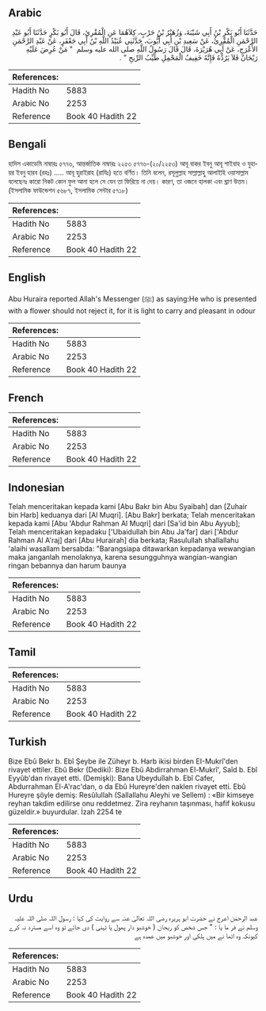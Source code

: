 ## Arabic


<div dir="rtl" lang="ar" style={{fontSize:'larger',backgroundColor:'#f8f9fa',padding:20}}>
حَدَّثَنَا أَبُو بَكْرِ بْنُ أَبِي شَيْبَةَ، وَزُهَيْرُ بْنُ حَرْبٍ، كِلاَهُمَا عَنِ الْمُقْرِئِ، قَالَ أَبُو بَكْرٍ حَدَّثَنَا أَبُو عَبْدِ الرَّحْمَنِ الْمُقْرِئُ، عَنْ سَعِيدِ بْنِ أَبِي أَيُّوبَ، حَدَّثَنِي عُبَيْدُ اللَّهِ بْنُ أَبِي جَعْفَرٍ، عَنْ عَبْدِ الرَّحْمَنِ الأَعْرَجِ، عَنْ أَبِي هُرَيْرَةَ، قَالَ قَالَ رَسُولُ اللَّهِ صلى الله عليه وسلم ‏ "‏ مَنْ عُرِضَ عَلَيْهِ رَيْحَانٌ فَلاَ يَرُدُّهُ فَإِنَّهُ خَفِيفُ الْمَحْمِلِ طَيِّبُ الرِّيحِ ‏"‏ ‏.‏
</div>
<div style={{backgroundColor:'#f8f9fa',padding:20, marginBottom: 10}}><table> <thead> <tr> <th>References:</th> <th></th> </tr> </thead> <tbody><tr><td>Hadith No</td><td>5883</td></tr><tr><td>Arabic No</td><td>2253</td></tr><tr><td>Reference</td><td>Book 40 Hadith 22</td></tr></tbody></table></div>

## Bengali


<div dir="ltr" lang="bn" style={{fontSize:'larger',backgroundColor:'#f8f9fa',padding:20}}>
হাদিস একাডেমি নাম্বারঃ ৫৭৭৬, আন্তর্জাতিক নাম্বারঃ ২২৫৩ ৫৭৭৬-(২০/২২৫৩) আবূ বাকর ইবনু আবূ শাইবাহ ও যুহায়র ইবনু হারব (রহঃ) ..... আবূ হুরাইরাহ (রাযিঃ) হতে বর্ণিত। তিনি বলেন, রসূলুল্লাহ সাল্লাল্লাহু আলাইহি ওয়াসাল্লাম বলেছেনঃ কারো নিকট কোন ফুল আনা হলে সে যেন তা ফিরিয়ে না দেয়। কারণ, তা ওজনে হালকা এবং ঘ্রাণ উত্তম। (ইসলামিক ফাউন্ডেশন ৫৬৮৭, ইসলামিক সেন্টার ৫৭১৮)
</div>
<div style={{backgroundColor:'#f8f9fa',padding:20, marginBottom: 10}}><table> <thead> <tr> <th>References:</th> <th></th> </tr> </thead> <tbody><tr><td>Hadith No</td><td>5883</td></tr><tr><td>Arabic No</td><td>2253</td></tr><tr><td>Reference</td><td>Book 40 Hadith 22</td></tr></tbody></table></div>

## English


<div dir="ltr" lang="en" style={{fontSize:'larger',backgroundColor:'#f8f9fa',padding:20}}>
Abu Huraira reported Allah's Messenger (ﷺ) as saying:He who is presented with a flower should not reject it, for it is light to carry and pleasant in odour
</div>
<div style={{backgroundColor:'#f8f9fa',padding:20, marginBottom: 10}}><table> <thead> <tr> <th>References:</th> <th></th> </tr> </thead> <tbody><tr><td>Hadith No</td><td>5883</td></tr><tr><td>Arabic No</td><td>2253</td></tr><tr><td>Reference</td><td>Book 40 Hadith 22</td></tr></tbody></table></div>

## French


<div dir="ltr" lang="fr" style={{fontSize:'larger',backgroundColor:'#f8f9fa',padding:20}}>

</div>
<div style={{backgroundColor:'#f8f9fa',padding:20, marginBottom: 10}}><table> <thead> <tr> <th>References:</th> <th></th> </tr> </thead> <tbody><tr><td>Hadith No</td><td>5883</td></tr><tr><td>Arabic No</td><td>2253</td></tr><tr><td>Reference</td><td>Book 40 Hadith 22</td></tr></tbody></table></div>

## Indonesian


<div dir="ltr" lang="id" style={{fontSize:'larger',backgroundColor:'#f8f9fa',padding:20}}>
Telah menceritakan kepada kami [Abu Bakr bin Abu Syaibah] dan [Zuhair bin Harb] keduanya dari [Al Muqri]. [Abu Bakr] berkata; Telah menceritakan kepada kami [Abu 'Abdur Rahman Al Muqri] dari [Sa'id bin Abu Ayyub]; Telah menceritakan kepadaku ['Ubaidullah bin Abu Ja'far] dari ['Abdur Rahman Al A'raj] dari [Abu Hurairah] dia berkata; Rasulullah shallallahu 'alaihi wasallam bersabda: "Barangsiapa ditawarkan kepadanya wewangian maka janganlah menolaknya, karena sesungguhnya wangian-wangian ringan bebannya dan harum baunya
</div>
<div style={{backgroundColor:'#f8f9fa',padding:20, marginBottom: 10}}><table> <thead> <tr> <th>References:</th> <th></th> </tr> </thead> <tbody><tr><td>Hadith No</td><td>5883</td></tr><tr><td>Arabic No</td><td>2253</td></tr><tr><td>Reference</td><td>Book 40 Hadith 22</td></tr></tbody></table></div>

## Tamil


<div dir="ltr" lang="ta" style={{fontSize:'larger',backgroundColor:'#f8f9fa',padding:20}}>

</div>
<div style={{backgroundColor:'#f8f9fa',padding:20, marginBottom: 10}}><table> <thead> <tr> <th>References:</th> <th></th> </tr> </thead> <tbody><tr><td>Hadith No</td><td>5883</td></tr><tr><td>Arabic No</td><td>2253</td></tr><tr><td>Reference</td><td>Book 40 Hadith 22</td></tr></tbody></table></div>

## Turkish


<div dir="ltr" lang="tr" style={{fontSize:'larger',backgroundColor:'#f8f9fa',padding:20}}>
Bize Ebû Bekr b. Ebî Şeybe ile Züheyr b. Harb ikisi birden EI-Mukrî'den rivayet ettiler. Ebû Bekr (Dediki): Bize Ebû Abdirrahman El-Mukrî', Saîd b. Ebî Eyyûb'dan rivayet etti. (Demişki): Bana Ubeyduîlah b. Ebî Cafer, Abdurrahman El-A'rac'dan, o da Ebû Hureyre'den naklen rivayet etti. Ebû Hureyre şöyle demiş: Resûlullah (Sallallahu Aleyhi ve Sellem) : «Bir kimseye reyhan takdim edilirse onu reddetmez. Zira reyhanın taşınması, hafif kokusu güzeldir.» buyurdular. İzah 2254 te
</div>
<div style={{backgroundColor:'#f8f9fa',padding:20, marginBottom: 10}}><table> <thead> <tr> <th>References:</th> <th></th> </tr> </thead> <tbody><tr><td>Hadith No</td><td>5883</td></tr><tr><td>Arabic No</td><td>2253</td></tr><tr><td>Reference</td><td>Book 40 Hadith 22</td></tr></tbody></table></div>

## Urdu


<div dir="rtl" lang="ur" style={{fontSize:'larger',backgroundColor:'#f8f9fa',padding:20}}>
عبد الرحمٰن اعرج نے حضرت ابو ہریرہ رضی اللہ تعالیٰ عنہ سے روایت کی کہا : رسول اللہ صلی اللہ علیہ وسلم نے فر ما یا : " جس شخص کو ریحان ( خوشبو دار پھول یا ٹہنی ) دی جائے تو وہ اسے مسترد نہ کرے کیونکہ وہ اٹھا نے میں ہلکی اور خوشبو میں عمدہ ہے
</div>
<div style={{backgroundColor:'#f8f9fa',padding:20, marginBottom: 10}}><table> <thead> <tr> <th>References:</th> <th></th> </tr> </thead> <tbody><tr><td>Hadith No</td><td>5883</td></tr><tr><td>Arabic No</td><td>2253</td></tr><tr><td>Reference</td><td>Book 40 Hadith 22</td></tr></tbody></table></div>